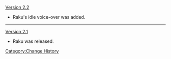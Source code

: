 [[Version 2.2]]
* Raku's idle voice-over was added.
----
[[Version 2.1]]
* Raku was released.
<noinclude>[[Category:Change History]]</noinclude>